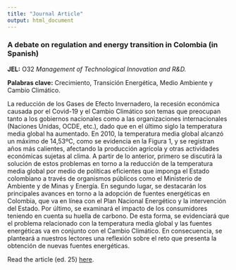 ```yaml
---
title: "Journal Article"
output: html_document
---
```

### A debate on regulation and energy transition in Colombia (in Spanish)
**JEL:** O32 *Management of Technological Innovation and R&D.*

**Palabras clave:** Crecimiento, Transición Energética, Medio Ambiente y Cambio Climático.

La reducción de los Gases de Efecto Invernadero, la recesión económica causada por el Covid-19 y el Cambio Climático son temas que preocupan tanto a los gobiernos nacionales como a las organizaciones internacionales (Naciones Unidas, OCDE, etc.), dado que en el último siglo la temperatura media global ha aumentado. En 2010, la temperatura media global alcanzó un máximo de 14,53ºC, como se evidencia en la Figura 1, y se registran años más calientes, afectando la producción agrícola y otras actividades económicas sujetas al clima. A partir de lo anterior, primero se discutirá la solución de estos problemas en torno a la reducción de la temperatura media global por medio de políticas eficientes que imponga el Estado colombiano a través de organismos públicos como el Ministerio de Ambiente y de Minas y Energía. En segundo lugar, se destacarán los principales avances en torno a la adopción de fuentes energéticas en Colombia, que va en línea con el Plan Nacional Energético y la intervención del Estado. Por último, se examinará el impacto de los consumidores teniendo en cuenta su huella de carbono. De esta forma, se evidenciará que el problema relacionado con la temperatura media global y las fuentes energéticas va en conjunto con el Cambio Climático. En consecuencia, se planteará a nuestros lectores una reflexión sobre el reto que presenta la obtención de nuevas fuentes energéticas.

Read the article (ed. 25) [here](http://revistasupuestos.com/ediciones).